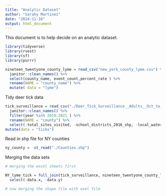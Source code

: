```yaml
---
title: "Analytic Dataset"
author: "Sarahy Martinez"
date: "2024-11-16"
output: html_document
---
```


This document is to help decide on an analytic dataset. 

```r
library(tidyverse)
library(rvest)
library(sf)
library(purrr)
``` 

```r
nineteen_twentyone_county_lyme = read_csv("new_york_county_lyme.csv") %>% 
  janitor::clean_names() %>% 
  select(county_name, event_count,percent_rate ) %>% 
  rename(NAME = "county_name") %>% 
  mutate( data = "lyme")

```


Tidy deer tick data 
```r

tick_surveillance = read_csv("./Deer_Tick_Surveillance__Adults__Oct_to_Dec__excluding_Powassan_virus__Beginning_2008_20241116.csv") %>% 
  janitor::clean_names() %>% 
  filter(year %in% 2019:2021 ) %>% 
  rename(NAME = "county") %>% 
  select(-total_sites_visited, -school_districts_2016_shp, -local_waterfront_revitalization_program_lwrp_communities, -new_york_zip_codes, -counties, -nys_senate_districts, -year) %>% 
mutate(data = "ticks")

```

Read in shp file for NY counties 

```r
ny_county =  st_read("./Counties.shp") 

```

Merging the data sets 

```r

# merging the excel sheets first 

NY_lyme_tick = full_join(tick_surveillance, nineteen_twentyone_county_lyme, by = "NAME") %>% 
  select(-data.x, -data.y)

# now merging the shape file with exel file 

```

